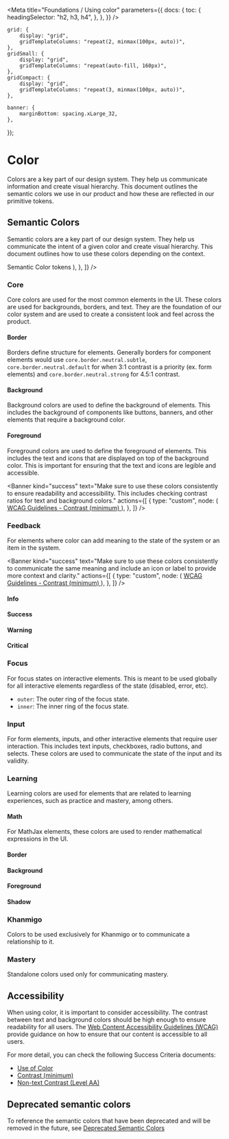 


<Meta
    title="Foundations / Using color"
    parameters={{
        docs: {
            toc: {
                headingSelector: "h2, h3, h4",
            },
        },
    }}
/>

    grid: {
        display: "grid",
        gridTemplateColumns: "repeat(2, minmax(100px, auto))",
    },
    gridSmall: {
        display: "grid",
        gridTemplateColumns: "repeat(auto-fill, 160px)",
    },
    gridCompact: {
        display: "grid",
        gridTemplateColumns: "repeat(3, minmax(100px, auto))",
    },

    banner: {
        marginBottom: spacing.xLarge_32,
    },

});

# Color

Colors are a key part of our design system. They help us communicate information
and create visual hierarchy. This document outlines the semantic colors we use
in our product and how these are reflected in our primitive tokens.

## Semantic Colors

Semantic colors are a key part of our design system. They help us communicate
the intent of a given color and create visual hierarchy. This document outlines
how to use these colors depending on the context.

<View style={styles.banner}>
    <Banner
        kind="info"
        text="This is the recommended approach. To use these colors in your project, check out the corresponding tokens page."
        actions={[
            {
                type: "custom",
                // NOTE: This is a hack to bypass a Storybook bug where the
                // link doesn't work correctly with iframes.
                node: (
                    <a
                        href="/?path=/docs/packages-tokens-semantic-color--docs"
                        target="_blank"
                    >
                        Semantic Color tokens
                    </a>
                ),
            },
        ]}
    />
</View>

### Core

Core colors are used for the most common elements in the UI. These colors are
used for backgrounds, borders, and text. They are the foundation of our color
system and are used to create a consistent look and feel across the product.

#### Border

Borders define structure for elements. Generally borders for component elements
would use `core.border.neutral.subtle`, `core.border.neutral.default` for when
3:1 contrast is a priority (ex. form elements) and `core.border.neutral.strong`
for 4.5:1 contrast.

<Canvas of={SemanticColorGroups.CoreBorder} layout="fullscreen" />

#### Background

Background colors are used to define the background of elements. This includes
the background of components like buttons, banners, and other elements that
require a background color.

<Canvas of={SemanticColorGroups.CoreBackground} layout="fullscreen" />

#### Foreground

Foreground colors are used to define the foreground of elements. This includes
the text and icons that are displayed on top of the background color. This is
important for ensuring that the text and icons are legible and accessible.

<Banner
    kind="success"
    text="Make sure to use these colors consistently to ensure readability and accessibility. This includes checking contrast ratios for text and background colors."
    actions={[
        {
            type: "custom",
            node: (
                <a
                    href="https://www.w3.org/WAI/WCAG22/Understanding/contrast-minimum.html"
                    target="_blank"
                >
                    WCAG Guidelines - Contrast (minimum)
                </a>
            ),
        },
    ]}
/>

<Canvas of={SemanticColorGroups.CoreForeground} layout="fullscreen" />

### Feedback

For elements where color can add meaning to the state of the system or an item
in the system.

<Banner
    kind="success"
    text="Make sure to use these colors consistently to communicate the same meaning
and include an icon or label to provide more context and clarity."
    actions={[
        {
            type: "custom",
            node: (
                <a
                    href="https://www.w3.org/WAI/WCAG22/Understanding/use-of-color.html"
                    target="_blank"
                >
                    WCAG Guidelines - Contrast (minimum)
                </a>
            ),
        },
    ]}
/>


#### Info

<Canvas of={SemanticColorGroups.FeedbackInfo} layout="fullscreen" />

#### Success

<Canvas of={SemanticColorGroups.FeedbackSuccess} layout="fullscreen" />

#### Warning

<Canvas of={SemanticColorGroups.FeedbackWarning} layout="fullscreen" />

#### Critical

<Canvas of={SemanticColorGroups.FeedbackCritical} layout="fullscreen" />

### Focus

For focus states on interactive elements. This is meant to be used globally for
all interactive elements regardless of the state (disabled, error, etc).

- `outer`: The outer ring of the focus state.
- `inner`: The inner ring of the focus state.

<Canvas of={SemanticColorGroups.Focus} layout="fullscreen" />

### Input

For form elements, inputs, and other interactive elements that require user
interaction. This includes text inputs, checkboxes, radio buttons, and
selects. These colors are used to communicate the state of the input and its
validity.

<Canvas of={SemanticColorGroups.Input} layout="fullscreen" />

### Learning

Learning colors are used for elements that are related to learning experiences,
such as practice and mastery, among others.

#### Math

For MathJax elements, these colors are used to render mathematical expressions
in the UI.

<Canvas of={SemanticColorGroups.LearningMath} layout="fullscreen" />

#### Border

<Canvas of={SemanticColorGroups.LearningBorder} layout="fullscreen" />

#### Background

<Canvas of={SemanticColorGroups.LearningBackground} layout="fullscreen" />


#### Foreground

<Canvas of={SemanticColorGroups.LearningForeground} layout="fullscreen" />

#### Shadow

<Canvas of={SemanticColorGroups.LearningShadow} layout="fullscreen" />

### Khanmigo

Colors to be used exclusively for Khanmigo or to communicate a relationship to
it.

<Canvas of={SemanticColorGroups.Khanmigo} layout="fullscreen" />

### Mastery

Standalone colors used only for communicating mastery.

<Canvas of={SemanticColorGroups.Mastery} layout="fullscreen" />

## Accessibility

When using color, it is important to consider accessibility. The contrast
between text and background colors should be high enough to ensure readability
for all users. The <a
href="https://www.w3.org/WAI/WCAG22/Understanding/distinguishable">Web Content
Accessibility Guidelines (WCAG)</a> provide guidance on how to ensure that our
content is accessible to all users.

For more detail, you can check the following Success Criteria documents:

- <a href="https://www.w3.org/WAI/WCAG22/Understanding/use-of-color">
      Use of Color
  </a>
- <a href="https://www.w3.org/WAI/WCAG22/Understanding/contrast-minimum">
      Contrast (minimum)
  </a>
- <a href="https://www.w3.org/WAI/WCAG22/Understanding/non-text-contrast">
      Non-text Contrast (Level AA)
  </a>

## Deprecated semantic colors

To reference the semantic colors that have been deprecated and will be removed
in the future, see <a href="./?path=/docs/packages-tokens-deprecated-deprecated-semantic-colors--docs">Deprecated Semantic Colors</a>
